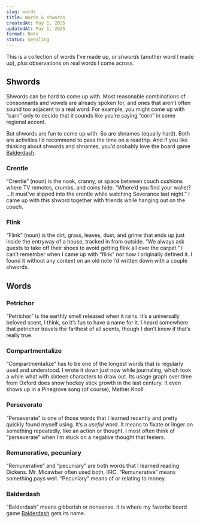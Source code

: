 ```yaml
---
slug: words
title: Words & shwords
createdAt: May 1, 2025
updatedAt: May 1, 2025
format: Note
status: Seedling
---
```


This is a collection of words I’ve made up, or _shwords_ (another word I made up), plus observations on real words I come across.

## Shwords

Shwords can be hard to come up with. Most reasonable combinations of consonnants and vowels are already spoken for, and ones that aren’t often sound too adjacent to a real word. For example, you might come up with “carn” only to decide that it sounds like you’re saying “corn” in some regional accent.

But shwords are fun to come up with. So are shnames (equally hard). Both are activities I’d recommend to pass the time on a roadtrip. And if you like thinking about shwords and shnames, you’d probably love the board game [Balderdash](https://en.wikipedia.org/wiki/Balderdash).

### Crentle

“Crentle” (noun) is the nook, cranny, or space between couch cushions where TV remotes, crumbs, and coins hide. “Where’d you find your wallet? ...It must’ve slipped into the crentle while watching Severance last night.” I came up with this shword together with friends while hanging out on the couch.

### Flink

“Flink” (noun) is the dirt, grass, leaves, dust, and grime that ends up just inside the entryway of a house, tracked in from outside. “We always ask guests to take off their shoes to avoid getting flink all over the carpet.” I can’t remember when I came up with “flink” nor how I originally defined it. I found it without any context on an old note I’d written down with a couple shwords.

## Words

### Petrichor

“Petrichor” is the earthly smell released when it rains. It’s a universally beloved scent, I think, so it’s fun to have a name for it. I heard somewhere that petrichor travels the farthest of all scents, though I don’t know if that’s really true.

### Compartmentalize

“Compartmentalize” has to be one of the longest words that is regularly used and understood. I wrote it down just now while journaling, which took a while what with sixteen characters to draw out. Its usage graph over time from Oxford does show hockey stick growth in the last century. It even shows up in a Pinegrove song (of course), Mather Knoll.

### Perseverate

“Perseverate” is one of those words that I learned recently and pretty quickly found myself using. It’s a _useful_ word. It means to fixate or linger on something repeatedly, like an action or thought. I most often think of “perseverate” when I’m stuck on a negative thought that festers.

### Remunerative, pecuniary

“Remunerative” and “pecuniary” are both words that I learned reading Dickens. Mr. Micawber often used both, IIRC. “Remunerative” means something pays well. “Pecuniary” means of or relating to money.

### Balderdash

“Balderdash” means gibberish or nonsense. It is where my favorite board game [Balderdash](https://en.wikipedia.org/wiki/Balderdash) gets its name.
